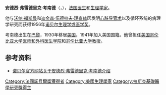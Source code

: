 {{Infobox scientist
|name              = 安德烈·弗雷德里克·考南德
|image             =André Frédéric Cournand nobel.jpg
|birth_date        = {{birth date|1895|9|24}}
|birth_place       = [[巴黎|巴黎]]
|death_date        = {{death date and age|1988|2|19|1895|9|24}}
|death_place       = {{tsl|en|Great Barrington, Massachusetts||Great Barrington}}, [[伯克夏縣|伯克夏縣]]
|residence         = 
|citizenship       = 
|nationality       = [[法国|法国]]
|ethnicity         = 
|field             = [[生理学|生理学]]
|work_institutions = [[哥倫比亞大學醫學院|哥倫比亞大學醫學院]]
|alma_mater        = [[巴黎大学|巴黎大学]]
|doctoral_advisor  = 
|doctoral_students = 
|known_for         = [[心脏导管插入术|心脏导管插入术]]
|author_abbrev_bot = 
|author_abbrev_zoo = 
|influences        = 
|influenced        = 
|prizes            = [[拉斯克基礎醫學研究獎|拉斯克基礎醫學研究獎]] (1949)<br>[[诺贝尔生理学或医学奖|诺贝尔生理学或医学奖]] (1956)
|religion          = 
|footnotes         = 
|signature         =
}}

'''安德烈·弗雷德里克·考南德'''（{{lang-fr|'''André Frédéric Cournand'''}}，{{bd|1895年|9月24日|1988年|2月19日|catIdx=Cournand, Andre}}），[[法国|法国]][[医生|医生]]和[[生理学|生理学家]]。

他与[[沃纳·福斯曼|沃纳·福斯曼]]和[[迪金森·伍德拉夫·理查兹|迪金森·伍德拉夫·理查兹]]因发明[[心脏导管术|心脏导管术]]以及循环系统的病理学研究而获得1956年[[诺贝尔生理学或医学奖|诺贝尔生理学或医学奖]]。

考南德出生在[[巴黎|巴黎]]，1930年移居[[美国|美国]]，1941年加入美国国籍。他曾担任[[美国哥伦比亚大学医师和外科医生学院|美国哥伦比亚大学医师和外科医生学院]]和[[哥伦比亚大学|哥伦比亚大学]][[教授|教授]]。

==参考资料==
*[http://nobelprize.org/nobel_prizes/medicine/laureates/1956/cournand-bio.html 诺贝尔官方网站关于安德烈·弗雷德里克·考南德介绍] {{Wayback|url=http://nobelprize.org/nobel_prizes/medicine/laureates/1956/cournand-bio.html |date=20180724032852 }}

{{諾貝爾生理學或醫學獎獲得者 (1951年-1975年)}}
{{阿尔伯特·拉斯克基础医学研究奖获得者}}

{{Authority control}}
{{DEFAULTSORT:Cournand, Andre}}

[[Category:法國諾貝爾獎獲得者|Category:法國諾貝爾獎獲得者]]
[[Category:美國生理學家|Category:美國生理學家]]
[[Category:拉斯克基礎醫學研究獎得主|Category:拉斯克基礎醫學研究獎得主]]